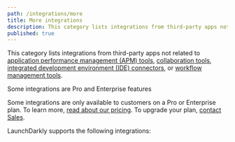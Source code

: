 ```yaml
---
path: /integrations/more
title: More integrations
description: This category lists integrations from third-party apps not related to application performance management (APM) tools, collaboration tools, integrated development environment (IDE) connectors, or workflow management tools.
published: true
---
```


This category lists integrations from third-party apps not related to [application performance management (APM) tools](/integrations/app-performance), [collaboration tools](/integrations/collaboration), [integrated development environment (IDE) connectors](/integrations/ide), or [workflow management tools](/integrations/workflow).

<Callout intent="primary">
<CalloutTitle>Some integrations are Pro and Enterprise features</CalloutTitle>
<CalloutDescription>

Some integrations are only available to customers on a Pro or Enterprise plan. To learn more, [read about our pricing](https://launchdarkly.com/pricing/). To upgrade your plan, [contact Sales](https://launchdarkly.com/contact-sales/).

</CalloutDescription>
</Callout>

LaunchDarkly supports the following integrations:

<ChildPageList path="/integrations/more" />
